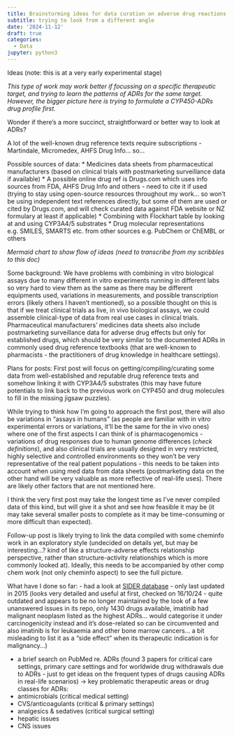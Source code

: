 ```yaml
---
title: Brainstorming ideas for data curation on adverse drug reactions (ADRs) 
subtitle: trying to look from a different angle 
date: '2024-11-12'
draft: true
categories:
  - Data
jupyter: python3
---
```


Ideas (note: this is at a very early experimental stage)

*This type of work may work better if focussing on a specific therapeutic target, and trying to learn the patterns of ADRs for the same target. However, the bigger picture here is trying to formulate a CYP450-ADRs drug profile first.*

Wonder if there's a more succinct, straightforward or better way to look at ADRs?

A lot of the well-known drug reference texts require subscriptions - Martindale, Micromedex, AHFS Drug Info... so...


Possible sources of data:
* Medicines data sheets from pharmaceutical manufacturers (based on clinical trials with postmarketing surveillance data if available)
* A possible online drug ref is Drugs.com which uses info sources from FDA, AHFS Drug Info and others - need to cite it if used (trying to stay using open-source resources throughout my work... so won't be using independent text references directly, but some of them are used or cited by Drugs.com, and will check curated data against FDA website or NZ formulary at least if applicable)
* Combining with Flockhart table by looking at and using CYP3A4/5 substrates
* Drug molecular representations e.g. SMILES, SMARTS etc. from other sources e.g. PubChem or ChEMBL or others

*Mermaid chart to show flow of ideas (need to transcribe from my scribbles to this doc)*


Some background:
We have problems with combining in vitro biological assays due to many different in vitro experiments running in different labs so very hard to view them as the same as there may be different equipments used, variations in measurements, and possible transcription errors (likely others I haven't mentioned), so a possible thought on this is that if we treat clinical trials as live, in vivo biological assays, we could assemble clinical-type of data from real use cases in clinical trials. Pharmaceutical manufacturers' medicines data sheets also include postmarketing surveillance data for  adverse drug effects but only for established drugs, which should be very similar to the documented ADRs in commonly used drug reference textbooks (that are well-known to pharmacists - the practitioners of drug knowledge in healthcare settings).


Plans for posts:
First post will focus on getting/compiling/curating some data from well-established and reputable drug reference texts and somehow linking it with CYP3A4/5 substrates (this may have future potentials to link back to the previous work on CYP450 and drug molecules to fill in the missing jigsaw puzzles). 

While trying to think how I'm going to approach the first post, there will also be variations in "assays in humans" (as people are familiar with in vitro experimental errors or variations, it'll be the same for the in vivo ones) where one of the first aspects I can think of is pharmacogenomics - variations of drug responses due to human genome differences (*check definitions*), and also clinical trials are usually designed in very restricted, highly selective and controlled environments so they won't be very representative of the real patient populations - this needs to be taken into account when using med data from data sheets (postmarketing data on the other hand will be very valuable as more reflective of real-life uses). There are likely other factors that are not mentioned here.

I think the very first post may take the longest time as I've never compiled data of this kind, but will give it a shot and see how feasible it may be (it may take several smaller posts to complete as it may be time-consuming or more difficult than expected).

Follow-up post is likely trying to link the data compiled with some cheminfo work in an exploratory style (undecided on details yet, but may be interesting...? kind of like a structure-adverse effects relationship perspective, rather than structure-activity relationships which is more commonly looked at). Ideally, this needs to be accompanied by other comp chem work (not only cheminfo aspect) to see the full picture.


What have I done so far:
- had a look at [SIDER database](http://sideeffects.embl.de/) - only last updated in 2015 (looks very detailed and useful at first, checked on 16/10/24 - quite outdated and appears to be no longer maintained by the look of a few unanswered issues in its repo, only 1430 drugs available, imatinib had malignant neoplasm listed as the highest ADRs... would categorise it under carcinogenicity instead and it's dose-related so can be circumvented and also imatinib is for leukaemia and other bone marrow cancers... a bit misleading to list it as a "side effect" when its therapeutic indication is for malignancy...)

- a brief search on PubMed re. ADRs (found 3 papers for critical care settings, primary care settings and for worldwide drug withdrawals due to ADRs - just to get ideas on the frequent types of drugs causing ADRs in real-life scenarios)
-> key problematic therapeutic areas or drug classes for ADRs: 
* antimicrobials (critical medical setting)
* CVS/anticoagulants (critical & primary settings)
* analgesics & sedatives (critical surgical setting)
* hepatic issues
* CNS issues
